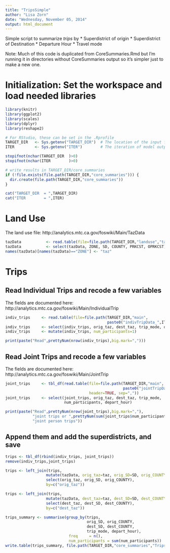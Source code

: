 ```yaml
---
title: "TripsSimple"
author: "Lisa Zorn"
date: "Wednesday, November 05, 2014"
output: html_document
---
```


Simple script to summarize *trips* by
 * Superdistrict of origin
 * Superdistrict of Destination
 * Departure Hour
 * Travel mode
 
Note: Much of this code is duplicated from CoreSummaries.Rmd but I'm running it in
directories without CoreSummaries output so it's simpler just to make a new one.

# Initialization: Set the workspace and load needed libraries
```r
library(knitr)
library(ggplot2)
library(scales)
library(dplyr)
library(reshape2)

# For RStudio, these can be set in the .Rprofile
TARGET_DIR   <- Sys.getenv("TARGET_DIR")  # The location of the input files
ITER         <- Sys.getenv("ITER")        # The iteration of model outputs to read

stopifnot(nchar(TARGET_DIR  )>0)
stopifnot(nchar(ITER        )>0)

# write results in TARGET_DIR/core_summaries
if (!file.exists(file.path(TARGET_DIR,"core_summaries"))) {
  dir.create(file.path(TARGET_DIR,"core_summaries"))
}

cat("TARGET_DIR  = ",TARGET_DIR)
cat("ITER        = ",ITER)
```

# Land Use

The land use file: http://analytics.mtc.ca.gov/foswiki/Main/TazData
```r
tazData           <- read.table(file=file.path(TARGET_DIR,"landuse","tazData.csv"), header=TRUE, sep=",")
tazData           <- select(tazData, ZONE, SD, COUNTY, PRKCST, OPRKCST)
names(tazData)[names(tazData)=="ZONE"] <- "taz"
```

# Trips

## Read Individual Trips and recode a few variables

The fields are documented here: http://analytics.mtc.ca.gov/foswiki/Main/IndividualTrip

```r
indiv_trips     <- read.table(file=file.path(TARGET_DIR,"main",
                                             paste0("indivTripData_",ITER,".csv")), header=TRUE, sep=",")
indiv_trips     <- select(indiv_trips, orig_taz, dest_taz, trip_mode, depart_hour)
indiv_trips     <- mutate(indiv_trips, num_participants=1)

print(paste("Read",prettyNum(nrow(indiv_trips),big.mark=",")))
```

## Read Joint Trips and recode a few variables

The fields are documented here: http://analytics.mtc.ca.gov/foswiki/Main/JointTrip

```r
joint_trips     <- tbl_df(read.table(file=file.path(TARGET_DIR,"main",
                                                    paste0("jointTripData_",ITER,".csv")), 
                                     header=TRUE, sep=","))
joint_trips     <- select(joint_trips, orig_taz, dest_taz, trip_mode,
                          num_participants, depart_hour)

print(paste("Read",prettyNum(nrow(joint_trips),big.mark=","),
            "joint trips or ",prettyNum(sum(joint_trips$num_participants),big.mark=","),
            "joint person trips"))
```

## Append them and add the superdistricts, and save

```r
trips <- tbl_df(rbind(indiv_trips, joint_trips))
remove(indiv_trips,joint_trips)

trips <- left_join(trips,
                  mutate(tazData, orig_taz=taz, orig_SD=SD, orig_COUNTY=COUNTY) %.% 
                  select(orig_taz, orig_SD, orig_COUNTY),
                  by=c("orig_taz"))

trips <- left_join(trips,
                  mutate(tazData, dest_taz=taz, dest_SD=SD, dest_COUNTY=COUNTY) %.% 
                  select(dest_taz, dest_SD, dest_COUNTY),
                  by=c("dest_taz"))

trips_summary <- summarise(group_by(trips,
                                    orig_SD, orig_COUNTY,
                                    dest_SD, dest_COUNTY,
                                    trip_mode, depart_hour), 
                            freq     = n(),
                            num_participants = sum(num_participants))
write.table(trips_summary, file.path(TARGET_DIR,"core_summaries","Trips_origSD_destSD_departhour_tripmode.csv"), sep=",", row.names=FALSE)

```